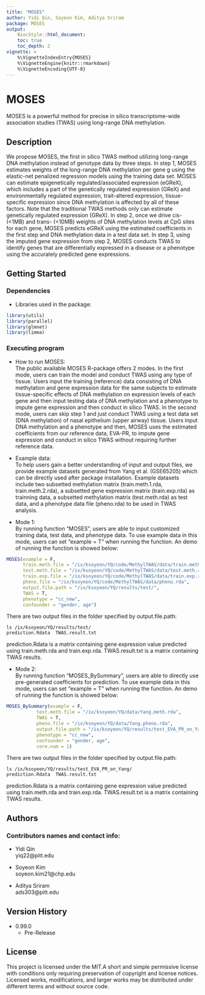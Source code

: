 ```yaml
---
title: "MOSES"
author: Yidi Qin, Soyeon Kim, Aditya Sriram
package: MOSES
output:
    BiocStyle::html_document:
    toc: true
    toc_depth: 2
vignette: >
    %\VignetteIndexEntry{MOSES}
    %\VignetteEngine{knitr::rmarkdown}
    %\VignetteEncoding{UTF-8}
---
```



# MOSES

MOSES is a powerful method for precise in silico transcriptome-wide association studies (TWAS) using long-range DNA methylation.

## Description

We propose MOSES, the first in silico TWAS method utilizing long-range DNA methylation instead of genotype data by three steps. In step 1, MOSES estimates weights of the long-range DNA methylation per gene g using the elastic-net penalized regression models using the training data set. MOSES can estimate epigenetically regulated/associated expression (eGReX), which includes a part of the genetically regulated expression (GReX) and environmentally regulated expression,  trait-altered expression, tissue-specific expression since DNA methylation is affected by all of these factors. Note that the traditional TWAS methods only can estimate genetically regulated expression (GReX). In step 2, once we drive cis- (<1MB) and trans- (<10MB) weights of DNA methylation levels at CpG sites for each gene, MOSES predicts eGReX using the estimated coefficients in the first step and DNA methylation data in a test data set. In step 3, using the imputed gene expression from step 2, MOSES conducts TWAS to identify genes that are differentially expressed in a disease or a phenotype using the accurately predicted gene expressions.  

## Getting Started

### Dependencies

* Libraries used in the package:

```r
library(utils)
library(parallel)
library(glmnet)
library(limma)
```

### Executing program

* How to run MOSES: \
The public available MOSES R-package offers 2 modes. In the first mode, users can train the model and conduct TWAS using any type of tissue. Users input the training (reference) data consisting of DNA methylation and gene expression data for the same subjects to estimate tissue-specific effects of DNA methylation on expression levels of each gene and then input testing data of DNA methylation and a phenotype to impute gene expression and then conduct in silico TWAS. In the second mode, users can skip step 1 and just conduct TWAS using a test data set (DNA methylation) of nasal epithelium (upper airway) tissue. Users input DNA methylation and a phenotype and then, MOSES uses the estimated coefficients from our reference data, EVA-PR, to impute gene expression and conduct in silico TWAS without requiring further reference data.

* Example data: \
To help users gain a better understanding of input and output files, we provide example datasets generated from Yang et al. (GSE65205) which can be directly used after package installation. Example datasets include two subsetted methylation matrix (train.meth.1.rda, train.meth.2.rda), a subsetted gene expression matrix (train.exp.rda) as trainning data, a subsetted methylation matrix (test.meth.rda) as test data, and a phenotype data file (pheno.rda) to be used in TWAS analysis.

* Mode 1: \
By running function "MOSES", users are able to input customized training data, test data, and phenotype data. To use example data in this mode, users can set "example = T" when running the function. An demo of running the function is showed below:

```r
MOSES(example = F,
      train.meth.file = "/ix/ksoyeon/YQ/code/MethylTWAS/data/train.meth.rda",
      test.meth.file = "/ix/ksoyeon/YQ/code/MethylTWAS/data/test.meth.rda",
      train.exp.file = "/ix/ksoyeon/YQ/code/MethylTWAS/data/train.exp.rda",
      pheno.file = "/ix/ksoyeon/YQ/code/MethylTWAS/data/pheno.rda",
      output.file.path = "/ix/ksoyeon/YQ/results/test/",
      TWAS = T,
      phenotype = "cc_new",
      confounder = "gender, age")
```



There are two output files in the folder specified by output.file.path:
```
ls /ix/ksoyeon/YQ/results/test/
prediction.Rdata  TWAS.result.txt
```
prediction.Rdata is a matrix containing gene expression value predicted using train.meth.rda and train.exp.rda. TWAS.result.txt is a matrix containing TWAS results.

* Mode 2: \
By running function "MOSES_BySummary", users are able to directly use pre-generated coefficients for prediction. To use example data in this mode, users can set "example = T" when running the function. An demo of running the function is showed below:

```r
MOSES_BySummary(example = F,
           test.meth.file = "/ix/ksoyeon/YQ/data/Yang.meth.rda",
           TWAS = T,
           pheno.file = "/ix/ksoyeon/YQ/data/Yang.pheno.rda",
           output.file.path = "/ix/ksoyeon/YQ/results/test_EVA_PR_on_Yang/",
           phenotype = "cc_new",
           confounder = "gender, age",
           core.num = 1)
```

There are two output files in the folder specified by output.file.path:
```
ls /ix/ksoyeon/YQ/results/test_EVA_PR_on_Yang/
prediction.Rdata  TWAS.result.txt
```
prediction.Rdata is a matrix containing gene expression value predicted using train.meth.rda and train.exp.rda. TWAS.result.txt is a matrix containing TWAS results.

## Authors

### Contributors names and contact info:

* Yidi Qin \
yiq22@pitt.edu


* Soyeon Kim \
soyeon.kim21@chp.edu


* Aditya Sriram \
ads303@pitt.edu

## Version History

* 0.99.0
    * Pre-Release

## License

This project is licensed under the MIT.A short and simple permissive license with conditions only requiring preservation of copyright and license notices. Licensed works, modifications, and larger works may be distributed under different terms and without source code.
